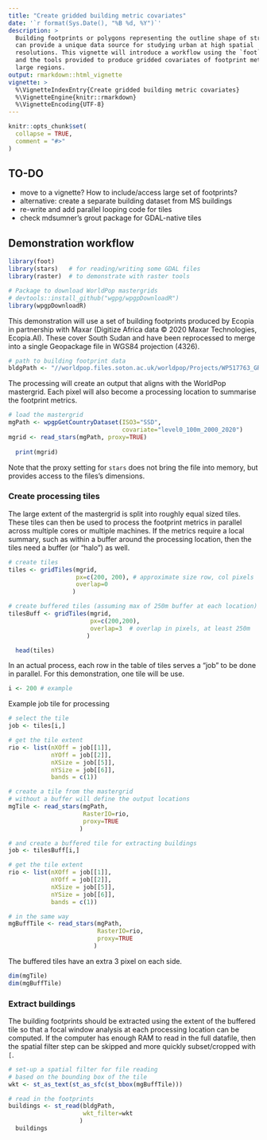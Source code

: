 ```yaml
---
title: "Create gridded building metric covariates"
date: '`r format(Sys.Date(), "%B %d, %Y")`'
description: >
  Building footprints or polygons representing the outline shape of structures
  can provide a unique data source for studying urban at high spatial
  resolutions. This vignette will introduce a workflow using the `foot` package
  and the tools provided to produce gridded covariates of footprint metrics for
  large regions.
output: rmarkdown::html_vignette
vignette: >
  %\VignetteIndexEntry{Create gridded building metric covariates}
  %\VignetteEngine{knitr::rmarkdown}
  %\VignetteEncoding{UTF-8}
---
```


```r
knitr::opts_chunk$set(
  collapse = TRUE,
  comment = "#>"
)
```

## TO-DO
* move to a vignette? How to include/access large set of footprints?
* alternative: create a separate building dataset from MS buildings
* re-write and add parallel looping code for tiles
* check mdsumner's grout package for GDAL-native tiles


## Demonstration workflow
```r
library(foot)
library(stars)   # for reading/writing some GDAL files
library(raster)  # to demonstrate with raster tools

# Package to download WorldPop mastergrids
# devtools::install_github("wgpg/wpgpDownloadR")
library(wpgpDownloadR) 
```

This demonstration will use a set of building footprints produced by Ecopia in
partnership with Maxar (Digitize Africa data © 2020 Maxar Technologies,
Ecopia.AI). These cover South Sudan and have been reprocessed to merge into a
single Geopackage file in WGS84 projection (4326).
```r
# path to building footprint data
bldgPath <- "//worldpop.files.soton.ac.uk/worldpop/Projects/WP517763_GRID3/Working/SSD/sett/made_2/ssd_buildings_wgs84_merge.gpkg"
```


The processing will create an output that aligns with the WorldPop mastergrid.
Each pixel will also become a processing location to summarise the footprint
metrics.
```r
# load the mastergrid
mgPath <- wpgpGetCountryDataset(ISO3="SSD", 
                                covariate="level0_100m_2000_2020")
mgrid <- read_stars(mgPath, proxy=TRUE)
  
  print(mgrid)
```
Note that the proxy setting for `stars` does not bring the file into memory, but 
provides access to the files's dimensions.

### Create processing tiles
The large extent of the mastergrid is split into roughly equal sized tiles.
These tiles can then be used to process the footprint metrics in parallel across
multiple cores or multiple machines. If the metrics require a local summary,
such as within a buffer around the processing location, then the tiles need a
buffer (or "halo") as well.

```r
# create tiles
tiles <- gridTiles(mgrid, 
                   px=c(200, 200), # approximate size row, col pixels
                   overlap=0
                  )

# create buffered tiles (assuming max of 250m buffer at each location)
tilesBuff <- gridTiles(mgrid,
                       px=c(200,200),
                       overlap=3  # overlap in pixels, at least 250m
                      )

  head(tiles)
```

In an actual process, each row in the table of tiles serves a "job" to be done 
in parallel. For this demonstration, one tile will be use.
```r
i <- 200 # example
```

Example job tile for processing
```r
# select the tile
job <- tiles[i,]

# get the tile extent
rio <- list(nXOff = job[[1]], 
            nYOff = job[[2]], 
            nXSize = job[[5]], 
            nYSize = job[[6]], 
            bands = c(1))

# create a tile from the mastergrid
# without a buffer will define the output locations
mgTile <- read_stars(mgPath,
                     RasterIO=rio,
                     proxy=TRUE
                    )

# and create a buffered tile for extracting buildings
job <- tilesBuff[i,]

# get the tile extent
rio <- list(nXOff = job[[1]], 
            nYOff = job[[2]], 
            nXSize = job[[5]], 
            nYSize = job[[6]], 
            bands = c(1))

# in the same way
mgBuffTile <- read_stars(mgPath,
                         RasterIO=rio,
                         proxy=TRUE
                        )
```

The buffered tiles have an extra 3 pixel on each side.
```r
dim(mgTile)
dim(mgBuffTile)
```

### Extract buildings
The building footprints should be extracted using the extent of the buffered
tile so that a focal window analysis at each processing location can be
computed. If the computer has enough RAM to read in the full datafile, then the 
spatial filter step can be skipped and more quickly subset/cropped with `[`.
```r
# set-up a spatial filter for file reading
# based on the bounding box of the tile
wkt <- st_as_text(st_as_sfc(st_bbox(mgBuffTile)))

# read in the footprints
buildings <- st_read(bldgPath,
                     wkt_filter=wkt
                    )
  buildings
```

